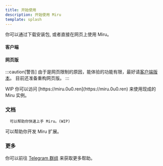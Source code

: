 ```yaml
---
title: 开始使用
description: 开始使用 Miru
template: splash
---
```


你可以通过下载安装包, 或者直接在网页上使用 Miru。

#### 客户端



<Card>
  <DownloadView client:load />
</Card>

#### 网页版

:::caution[警告]
由于是网页限制的原因，能体验的功能有限，最好请[客户端版本](#客户端)。
目前还准备重构网页版。
:::

<CardGrid>
  <Card title="网页版部署教程">WIP</Card>
  <Card title="直接使用现成实例">
    你可以访问 [https://miru.0u0.ren](https://miru.0u0.ren) 来使用现成的 Miru
    实例。
  </Card>
</CardGrid>

### 文档

<CardGrid>
  <CardButton title="用户使用文档">

      可以帮助你快速上手 Miru。(WIP)

  </CardButton>
  <CardButton title="扩展开发文档" href="/developer/">
        可以帮助你开发 Miru 扩展。
  </CardButton>
</CardGrid>

### 更多

你可以前往 [Telegram 群组](https://t.me/MiruChat) 来获取更多帮助。
